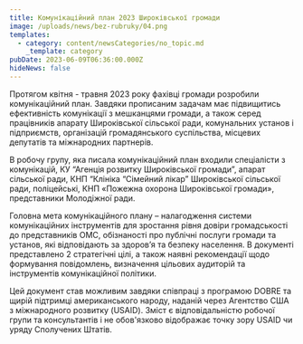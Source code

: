 ```yaml
---
title: Комунікаційний план 2023 Широківської громади
image: /uploads/news/bez-rubruky/04.png
templates:
  - category: content/newsCategories/no_topic.md
    _template: category
pubDate: 2023-06-09T06:36:00.000Z
hideNews: false
---
```


Протягом квітня - травня 2023 року фахівці громади розробили комунікаційний план. Завдяки прописаним задачам має підвищитись ефективність комунікації з мешканцями громади, а також серед працівників апарату Широківської сільської ради, комунальних установ і підприємств, організацій громадянського суспільства, місцевих депутатів та міжнародних партнерів.


В робочу групу, яка писала комунікаційний план входили спеціалісти з комунікацій, КУ “Агенція розвитку Широківської громади”, апарат сільської ради, КНП “Клініка “Сімейний лікар” Широківської сільської ради, поліцейські, КНП «Пожежна охорона Широківської громади», представники Молодіжної ради. 

Головна мета комунікаційного плану – налагодження системи комунікаційних інструментів для зростання рівня довіри громадськості до представників ОМС, обізнаності про публічні послуги громади та установ, які відповідають за здоров’я та безпеку населення. В документі представлено 2 стратегічні цілі, а також наявні рекомендації щодо формування повідомлень, визначення цільових аудиторій та інструментів комунікаційної політики.


Цей документ став можливим завдяки співпраці з програмою DOBRE та щирій підтримці американського народу, наданій через Агентство США з міжнародного розвитку (USAID). Зміст є відповідальністю робочої групи та консультантів і не обов'язково відображає точку зору USAID чи уряду Сполучених Штатів.



